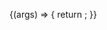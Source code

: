 
<Meta
  title="Components/RadioButtonWithLabel"
  component={RadioButtonWithLabel}
/>

<Canvas>
  <Story
    name="Default"
    args={{
      id: '123',
      name: 'my-checkbox',
      disabled: false,
      label: 'Click me',
    }}
  >
    {(args) => {
      return <RadioButtonWithLabel {...args} />;
    }}
  </Story>
</Canvas>

<ArgsTable story="Default" />
